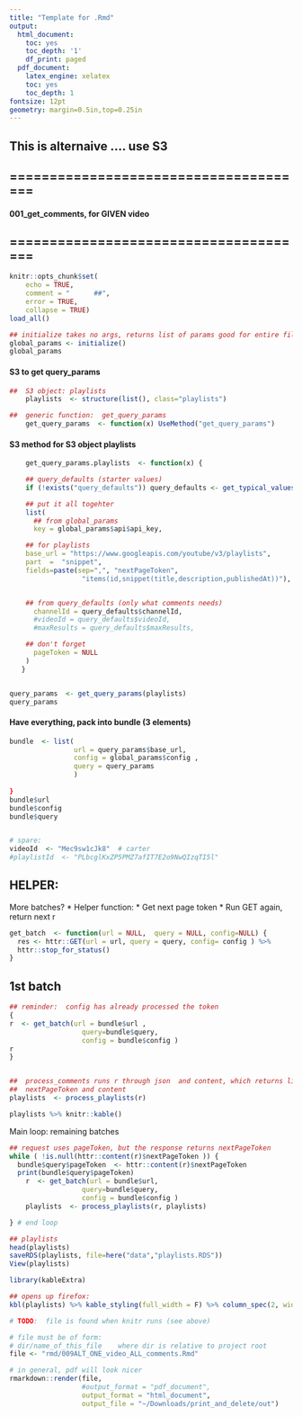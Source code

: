 ```yaml
---
title: "Template for .Rmd"
output:
  html_document:
    toc: yes
    toc_depth: '1'
    df_print: paged
  pdf_document:
    latex_engine: xelatex
    toc: yes
    toc_depth: 1
fontsize: 12pt
geometry: margin=0.5in,top=0.25in
---
```



## This is alternaive .... use S3

## ======================================
#### 001_get_comments, for GIVEN video
## ======================================

```r
knitr::opts_chunk$set(
    echo = TRUE,
    comment = "      ##",
    error = TRUE, 
    collapse = TRUE)
load_all()
```

```r
## initialize takes no args, returns list of params good for entire file
global_params <- initialize()
global_params
```
####  S3 to get query_params
```r

##  S3 object: playlists
    playlists  <- structure(list(), class="playlists")

##  generic function:  get_query_params
    get_query_params  <- function(x) UseMethod("get_query_params")
```


#### S3 method for S3 object playlists
```r
    get_query_params.playlists  <- function(x) {

    ## query_defaults (starter values)
    if (!exists("query_defaults")) query_defaults <- get_typical_values()

    ## put it all togehter
    list( 
      ## from global_params
      key = global_params$api$api_key,

    ## for playlists
    base_url = "https://www.googleapis.com/youtube/v3/playlists",
    part  =  "snippet",
    fields=paste(sep=",", "nextPageToken",
                  "items(id,snippet(title,description,publishedAt))"),


    ## from query_defaults (only what comments needs)
      channelId = query_defaults$channelId,
      #videoId = query_defaults$videoId,
      #maxResults = query_defaults$maxResults,

    ## don't forget 
      pageToken = NULL
    )
   } 


query_params  <- get_query_params(playlists)
query_params

```

#### Have everything, pack into bundle (3 elements)
```r

bundle  <- list(
                url = query_params$base_url,
                config = global_params$config ,
                query = query_params
                )
                
}
bundle$url
bundle$config
bundle$query


# spare:
videoId  <- "Mec9sw1cJk8"  # carter
#playlistId  <- "PLbcglKxZP5PMZ7afIT7E2o9NwQIzqTI5l"

```
## HELPER:

More batches?
*  Helper function: 
*  Get next page token
*  Run GET again,  return next r

```r

get_batch  <- function(url = NULL,  query = NULL, config=NULL) {
  res <- httr::GET(url = url, query = query, config= config ) %>% 
  httr::stop_for_status()
}

```

## 1st batch
```r
## reminder:  config has already processed the token
{
r  <- get_batch(url = bundle$url , 
                  query=bundle$query, 
                  config = bundle$config )
r
}


##  process_comments runs r through json  and content, which returns list of
##  nextPageToken and content 
playlists  <- process_playlists(r)

playlists %>% knitr::kable()
```

Main loop:   remaining batches
```r

## request uses pageToken, but the response returns nextPageToken
while ( !is.null(httr::content(r)$nextPageToken )) {
  bundle$query$pageToken  <- httr::content(r)$nextPageToken
  print(bundle$query$pageToken)
	r  <- get_batch(url = bundle$url, 
                  query=bundle$query, 
                  config = bundle$config )
	playlists  <- process_playlists(r, playlists)

} # end loop
```
```r

## playlists
head(playlists)
saveRDS(playlists, file=here("data","playlists.RDS"))
View(playlists)
```

```r
library(kableExtra)

## opens up firefox:
kbl(playlists) %>% kable_styling(full_width = F) %>% column_spec(2, width= "30em")
```


```r
# TODO:  file is found when knitr runs (see above)

# file must be of form:
# dir/name_of_this_file    where dir is relative to project root
file <- "rmd/009ALT_ONE_video_ALL_comments.Rmd"

# in general, pdf will look nicer
rmarkdown::render(file,
                  #output_format = "pdf_document",
                  output_format = "html_document",
                  output_file = "~/Downloads/print_and_delete/out")
```
